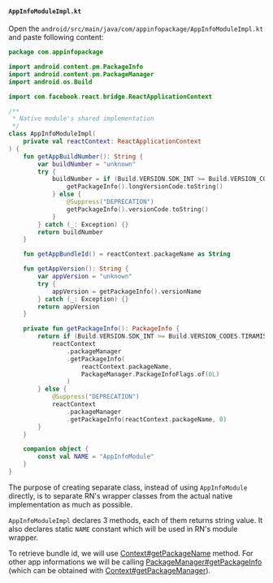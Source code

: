 #### `AppInfoModuleImpl.kt`

Open the `android/src/main/java/com/appinfopackage/AppInfoModuleImpl.kt` and paste following content:

```kotlin title="android/src/main/java/com/appinfopackage/AppInfoModuleImpl.kt"
package com.appinfopackage

import android.content.pm.PackageInfo
import android.content.pm.PackageManager
import android.os.Build

import com.facebook.react.bridge.ReactApplicationContext

/**
 * Native module's shared implementation
 */
class AppInfoModuleImpl(
    private val reactContext: ReactApplicationContext
) {
    fun getAppBuildNumber(): String {
        var buildNumber = "unknown"
        try {
            buildNumber = if (Build.VERSION.SDK_INT >= Build.VERSION_CODES.P) {
                getPackageInfo().longVersionCode.toString()
            } else {
                @Suppress("DEPRECATION")
                getPackageInfo().versionCode.toString()
            }
        } catch (_: Exception) {}
        return buildNumber
    }

    fun getAppBundleId() = reactContext.packageName as String

    fun getAppVersion(): String {
        var appVersion = "unknown"
        try {
            appVersion = getPackageInfo().versionName
        } catch (_: Exception) {}
        return appVersion
    }

    private fun getPackageInfo(): PackageInfo {
        return if (Build.VERSION.SDK_INT >= Build.VERSION_CODES.TIRAMISU) {
            reactContext
                .packageManager
                .getPackageInfo(
                    reactContext.packageName,
                    PackageManager.PackageInfoFlags.of(0L)
                )
        } else {
            @Suppress("DEPRECATION")
            reactContext
                .packageManager
                .getPackageInfo(reactContext.packageName, 0)
        }
    }

    companion object {
        const val NAME = "AppInfoModule"
    }
}
```

The purpose of creating separate class, instead of using `AppInfoModule` directly, is to separate RN's wrapper classes from the actual native implementation as much as possible.

`AppInfoModuleImpl` declares 3 methods, each of them returns string value. It also declares static `NAME` constant which will be used in RN's module wrapper.

To retrieve bundle id, we will use [Context#getPackageName](https://developer.android.com/reference/kotlin/android/content/Context#getPackageName()) method.
For other app informations we will be calling [PackageManager#getPackageInfo](https://developer.android.com/reference/kotlin/android/content/pm/PackageManager#getPackageInfo(kotlin.String,%20android.content.pm.PackageManager.PackageInfoFlags)) (which can be obtained with [Context#getPackageManager](https://developer.android.com/reference/kotlin/android/content/Context#getPackageManager())).
